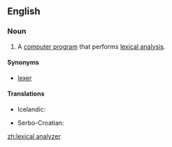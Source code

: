 ==English==

{{wikipedia}}

===Noun===
{{en-noun}}

# {{computing}} A [[computer program]] that performs [[lexical analysis]].

====Synonyms====
* [[lexer]]

====Translations====
{{trans-top|computer program}}
* Icelandic: {{t-|is|lesgreinir|m}}
{{trans-mid}}
* Serbo-Croatian: {{t-|sh|leksički analizator|m}}
{{trans-bottom}}

[[zh:lexical analyzer]]